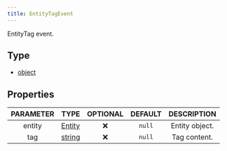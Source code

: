 ```yaml
---
title: EntityTagEvent
---
```


EntityTag event.

## Type
- [object](https://developer.mozilla.org/en-US/docs/Web/JavaScript/Reference/Global_Objects/Object)

## Properties

| PARAMETER | TYPE | OPTIONAL | DEFAULT | DESCRIPTION |
| :-------: | :--: | :------: | :-----: | :---------: |
| entity | [Entity](/docs/classes/entity) |  ❌   | `null`  | Entity object. |
| tag | [string](https://developer.mozilla.org/en-US/docs/Web/JavaScript/Reference/Global_Objects/String) |  ❌   | `null`  | Tag content. |
